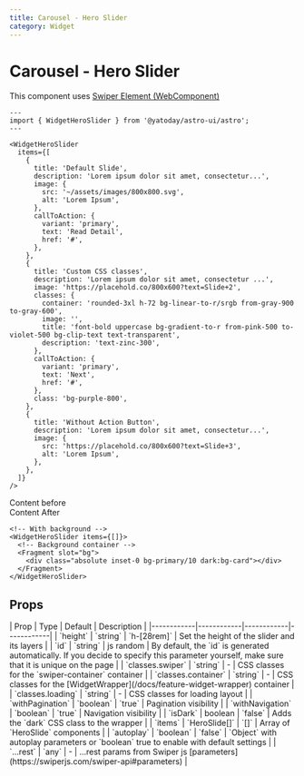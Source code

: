 ```yaml
---
title: Carousel - Hero Slider
category: Widget
---
```



# Carousel - Hero Slider

This component uses [Swiper Element (WebComponent)](https://swiperjs.com/element)

<Demo title="">
  <WidgetHeroSlider
    items={[
      {
        title: 'Default Slide',
        description:
          'Lorem ipsum dolor sit amet, consectetur adipisicing elit dolor sit amet, consectetur adipisicing elit.',
        image: {
          src: '~/assets/images/800x800.svg',
          alt: 'Lorem Ipsum',
        },
        callToAction: {
          variant: 'primary',
          text: 'Read Detail',
          href: '#',
        },
      },
      {
        title: 'Custom CSS classes',
        description:
          'Lorem ipsum dolor sit amet, consectetur adipisicing elit dolor sit amet, consectetur adipisicing elit',
        image: '~/assets/images/800x800.svg',
        callToAction: {
          variant: 'primary',
          text: 'Next',
          href: '#',
        },
      },
      {
        title: 'Without Action Button',
        description:
          'Lorem ipsum dolor sit amet, consectetur adipisicing elit dolor sit amet, consectetur adipisicing elit.',
        image: {
          src: '~/assets/images/800x800.svg',
          alt: 'Lorem Ipsum',
        },
      },
    ]}
  />
</Demo>

```astro
---
import { WidgetHeroSlider } from '@yatoday/astro-ui/astro';
---

<WidgetHeroSlider
  items={[
    {
      title: 'Default Slide',
      description: 'Lorem ipsum dolor sit amet, consectetur...',
      image: {
        src: '~/assets/images/800x800.svg',
        alt: 'Lorem Ipsum',
      },
      callToAction: {
        variant: 'primary',
        text: 'Read Detail',
        href: '#',
      },
    },
    {
      title: 'Custom CSS classes',
      description: 'Lorem ipsum dolor sit amet, consectetur ...',
      image: 'https://placehold.co/800x600?text=Slide+2',
      classes: {
        container: 'rounded-3xl h-72 bg-linear-to-r/srgb from-gray-900 to-gray-600',
        image: '',
        title: 'font-bold uppercase bg-gradient-to-r from-pink-500 to-violet-500 bg-clip-text text-transparent',
        description: 'text-zinc-300',
      },
      callToAction: {
        variant: 'primary',
        text: 'Next',
        href: '#',
      },
      class: 'bg-purple-800',
    },
    {
      title: 'Without Action Button',
      description: 'Lorem ipsum dolor sit amet, consectetur...',
      image: {
        src: 'https://placehold.co/800x600?text=Slide+3',
        alt: 'Lorem Ipsum',
      },
    },
  ]}
/>
```

<Demo title="With Background" class="bg-stripe [&>*]:text-white">
  Content before
  <WidgetHeroSlider
    items={[
      {
        title: 'Default Slide',
        description:
          'Lorem ipsum dolor sit amet, consectetur adipisicing elit dolor sit amet, consectetur adipisicing elit.',
        image: '~/assets/images/800x800.svg',
        callToAction: {
          variant: 'primary',
          text: 'Read Detail',
          href: '#',
        },
      },
      {
        title: 'Default Slide',
        description:
          'Lorem ipsum dolor sit amet, consectetur adipisicing elit dolor sit amet, consectetur adipisicing elit.',
        image: '~/assets/images/800x800.svg',
        callToAction: {
          variant: 'primary',
          text: 'Read Detail',
          href: '#',
        },
      },
    ]}
  >
    <Fragment slot="bg">
      <div className="absolute inset-0 bg-primary"></div>
    </Fragment>
  </WidgetHeroSlider>
  Content After
</Demo>

```astro
<!-- With background -->
<WidgetHeroSlider items={[]}>
  <!-- Background container -->
  <Fragment slot="bg">
    <div class="absolute inset-0 bg-primary/10 dark:bg-card"></div>
  </Fragment>
</WidgetHeroSlider>
```

## Props

<div className="overflow-x-auto">
  <div className="min-w-xl">
    | Prop | Type | Default | Description | 
    |------------|------------|------------|------------| 
    | `height` | `string` | `h-[28rem]` | Set the height of the slider and its layers |
    | `id` | `string` | js random | By default, the `id` is generated automatically. If you decide to specify this parameter yourself, make sure that it is unique on the page | 
    | `classes.swiper` | `string` | - | CSS classes for the `swiper-container` container | 
    | `classes.container` | `string` | - | CSS classes for the [WidgetWrapper](/docs/feature-widget-wrapper) container | 
    | `classes.loading` | `string` | - | CSS classes for loading layout | 
    | `withPagination` | `boolean` | `true` | Pagination visibility | 
    | `withNavigation` | `boolean` | `true` | Navigation visibility |
    | `isDark` | boolean | `false` | Adds the `dark` CSS class to the wrapper | 
    | `items` | `HeroSlide[]` | `[]` | Array of `HeroSlide` components |
    | `autoplay` | `boolean` | `false` | `Object` with autoplay parameters or `boolean` true to enable with default settings |
    | `...rest` | `any` | - | ...rest params from Swiper js [parameters](https://swiperjs.com/swiper-api#parameters) |
  </div>
</div>

